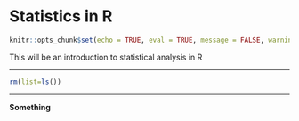# Statistics in R

```r
knitr::opts_chunk$set(echo = TRUE, eval = TRUE, message = FALSE, warning = FALSE)
```

This will be an introduction to statistical analysis in R



********

```r
rm(list=ls())
```

********

**Something**

